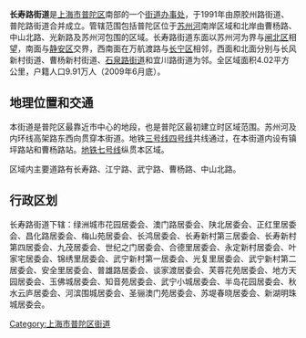 {{中国乡级行政区
|景观照片文件名 = Graffiti shanghai.jpg
|景观照片描述 = 区内[[M50创意园区|M50创意园区]]
|汉语拼音 = 
|其他语言 = 
|其他语言名称 = 
|旧称 = 
|地名出处 = 
|位置图文件名 = 
|位置图描述 = 
|自定义图片= 
|建置时间 = 
|政府驻地 = 
|毗邻 = 
|总面积 = 
|总人口 = 
|总人口年份 = 
|户籍人口 = 
|户籍人口年份 = 
|常住人口 = 
|常住人口年份 = 
|人口密度 = 
|GDP = 
|GDP年份 = 
|邮政编码 = 
|电话区号 = 21
|官方网站 = 
|网站名称 = 
|31/01/07/015/000}}
'''长寿路街道'''是[[上海|上海市]][[普陀区_(上海市)|普陀区]]南部的一个[[街道办事处|街道办事处]]，于1991年由原胶州路街道、普陀路街道合并成立。管辖范围包括普陀区位于[[苏州河|苏州河]]南岸区域和北岸由曹杨路、中山北路、光新路及苏州河包围的区域。长寿路街道东面以苏州河为界与[[闸北区|闸北区]]相望，南面与[[静安区|静安区]]交界，西南面在万航渡路与[[长宁区|长宁区]]相邻，西面和北面分别与长风新村街道、曹杨新村街道、[[石泉路街道|石泉路街道]]和宜川路街道为邻。全区域面积4.02平方公里，户籍人口9.91万人（2009年6月底）。

== 地理位置和交通 ==
本街道是普陀区最靠近市中心的地段，也是普陀区最初建立时区域范围。苏州河及内环线高架路东西向贯穿本街道。地铁[[上海轨道交通3号线|三号线]][[上海轨道交通4号线|四号线]]共线通过，在本街道内设有镇坪路站和曹杨路站。[[上海轨道交通7号线|地铁七号线]]纵贯本区域。

区域内主要道路有长寿路、江宁路、武宁路、曹杨路、中山北路。

== 行政区划 ==
长寿路街道下辖：绿洲城市花园居委会、澳门路居委会、陕北居委会、正红里居委会、昌化路居委会、梅山苑居委会、长鸿居委会、长寿新村第三居委会、长寿新村第四居委会、九茂居委会、世纪之门居委会、合德里居委会、永定新村居委会、叶家宅居委会、锦绣里居委会、武宁新村第一居委会、光复里居委会、武宁新村第二居委会、安全里居委会、普雄路居委会、谈家渡居委会、芙蓉花苑居委会、地方天园居委会、玉佛城居委会、知音苑居委会、武宁小城居委会、半岛花园居委会、秋水云庐居委会、河滨围城居委会、圣骊澳门苑居委会、苏堤春晓居委会、新湖明珠城居委会。

{{上海市普陀区行政区划}}
{{上海行政区划小作品}}

[[Category:上海市普陀区街道|Category:上海市普陀区街道]]
